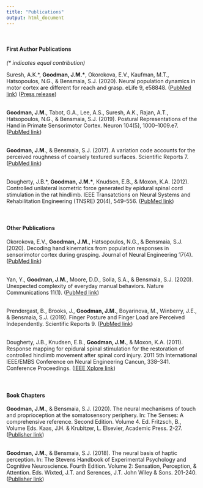 ```yaml
---
title: "Publications"
output: html_document
---
```


<link rel="stylesheet" href="styles.css" type="text/css">
<link rel="stylesheet" href="./css/academicons.min.css"/>


<br>
<h4>First Author Publications</h4>
<i>(* indicates equal contribution)</i>

Suresh, A.K.\*, <b>Goodman, J.M.\*</b>, Okorokova, E.V., Kaufman, M.T., Hatsopoulos, N.G., & Bensmaia, S.J. (2020). Neural population dynamics in motor cortex are different for reach and grasp. eLife 9, e58848. ([PubMed link](https://pubmed.ncbi.nlm.nih.gov/33200745/)) ([Press release](https://www.eurekalert.org/pub_releases/2020-11/uocm-mnp111720.php))<br><br>

<b>Goodman, J.M.</b>, Tabot, G.A., Lee, A.S., Suresh, A.K., Rajan, A.T., Hatsopoulos, N.G., & Bensmaia, S.J. (2019). Postural Representations of the Hand in Primate Sensorimotor Cortex. Neuron 104(5), 1000–1009.e7. ([PubMed link](https://pubmed.ncbi.nlm.nih.gov/31668844))<br><br>

<b>Goodman, J.M.</b>, & Bensmaia, S.J. (2017). A variation code accounts for the perceived roughness of coarsely textured surfaces. Scientific Reports 7. ([PubMed link](https://pubmed.ncbi.nlm.nih.gov/28440308/))<br><br>

Dougherty, J.B.\*, <b>Goodman, J.M.\*</b>, Knudsen, E.B., & Moxon, K.A. (2012). Controlled unilateral isometric force generated by epidural spinal cord stimulation in the rat hindlimb. IEEE Transatctions on Neural Systems and Rehabilitation Engineering (TNSRE) 20(4), 549–556. ([PubMed link](https://pubmed.ncbi.nlm.nih.gov/22717526/))<br><br><br>

<h4>Other Publications</h4>

Okorokova, E.V., <b>Goodman, J.M.</b>, Hatsopoulos, N.G., & Bensmaia, S.J. (2020). Decoding hand kinematics from population responses in sensorimotor cortex during grasping. Journal of Neural Engineering 17(4). ([PubMed link](https://pubmed.ncbi.nlm.nih.gov/32442987/))<br><br>

Yan, Y., <b>Goodman, J.M.</b>, Moore, D.D., Solla, S.A., & Bensmaia, S.J. (2020). Unexpected complexity of everyday manual behaviors. Nature Communications 11(1). ([PubMed link](https://pubmed.ncbi.nlm.nih.gov/32678102/))<br><br>

Prendergast, B., Brooks, J., <b>Goodman, J.M.</b>, Boyarinova, M., Winberry, J.E., & Bensmaia, S.J. (2019). Finger Posture and Finger Load are Perceived Independently. Scientific Reports 9. ([PubMed link](https://pubmed.ncbi.nlm.nih.gov/31636297/))<br><br>

Dougherty, J.B., Knudsen, E.B., <b>Goodman, J.M.</b>, & Moxon, K.A. (2011). Response mapping for epidural spinal stimulation for the restoration of controlled hindlimb movement after spinal cord injury. 2011 5th International IEEE/EMBS Conference on Neural Engineering Cancun, 338–341. Conference Proceedings. ([IEEE Xplore link](https://ieeexplore.ieee.org/document/5910556))<br><br>
<br>

<h4>Book Chapters</h4>
<b>Goodman, J.M.</b>, & Bensmaia, S.J. (2020). The neural mechanisms of touch and proprioception at the somatosensory periphery. In: The Senses: A comprehensive reference. Second Edition. Volume 4. Ed. Fritzsch, B., Volume Eds. Kaas, J.H. & Krubitzer, L. Elsevier, Academic Press. 2-27. ([Publisher link](https://www.sciencedirect.com/science/article/pii/B9780128054086000142))<br><br>

<b>Goodman, J.M.</b>, & Bensmaia, S.J. (2018). The neural basis of haptic perception. In: The Stevens Handbook of Experimental Psychology and Cognitive Neuroscience. Fourth Edition. Volume 2: Sensation, Perception, & Attention. Eds. Wixted, J.T. and Serences, J.T. John Wiley & Sons. 201-240. ([Publisher link](https://onlinelibrary.wiley.com/doi/abs/10.1002/9781119170174.epcn205))<br><br><br>
